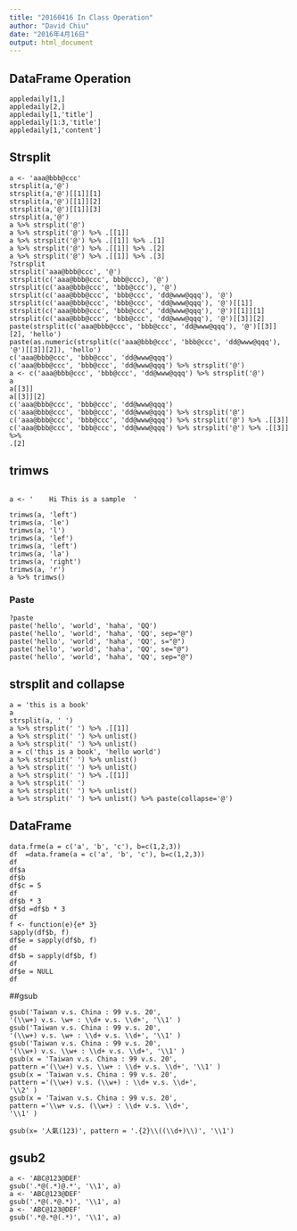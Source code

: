 ```yaml
---
title: "20160416 In Class Operation"
author: "David Chiu"
date: "2016年4月16日"
output: html_document
---
```


## DataFrame Operation
```
appledaily[1,]
appledaily[2,]
appledaily[1,'title']
appledaily[1:3,'title']
appledaily[1,'content']
```

## Strsplit
```
a <- 'aaa@bbb@ccc'
strsplit(a,'@')
strsplit(a,'@')[[1]][1]
strsplit(a,'@')[[1]][2]
strsplit(a,'@')[[1]][3]
strsplit(a,'@')
a %>% strsplit('@')
a %>% strsplit('@') %>% .[[1]]
a %>% strsplit('@') %>% .[[1]] %>% .[1]
a %>% strsplit('@') %>% .[[1]] %>% .[2]
a %>% strsplit('@') %>% .[[1]] %>% .[3]
?strsplit
strsplit('aaa@bbb@ccc', '@')
strsplit(c('aaa@bbb@ccc', bbb@ccc), '@')
strsplit(c('aaa@bbb@ccc', 'bbb@ccc'), '@')
strsplit(c('aaa@bbb@ccc', 'bbb@ccc', 'dd@www@qqq'), '@')
strsplit(c('aaa@bbb@ccc', 'bbb@ccc', 'dd@www@qqq'), '@')[[1]]
strsplit(c('aaa@bbb@ccc', 'bbb@ccc', 'dd@www@qqq'), '@')[[1]][1]
strsplit(c('aaa@bbb@ccc', 'bbb@ccc', 'dd@www@qqq'), '@')[[3]][2]
paste(strsplit(c('aaa@bbb@ccc', 'bbb@ccc', 'dd@www@qqq'), '@')[[3]][2], 'hello')
paste(as.numeric(strsplit(c('aaa@bbb@ccc', 'bbb@ccc', 'dd@www@qqq'), '@')[[3]][2]), 'hello')
c('aaa@bbb@ccc', 'bbb@ccc', 'dd@www@qqq')
c('aaa@bbb@ccc', 'bbb@ccc', 'dd@www@qqq') %>% strsplit('@')
a <- c('aaa@bbb@ccc', 'bbb@ccc', 'dd@www@qqq') %>% strsplit('@')
a
a[[3]]
a[[3]][2]
c('aaa@bbb@ccc', 'bbb@ccc', 'dd@www@qqq')
c('aaa@bbb@ccc', 'bbb@ccc', 'dd@www@qqq') %>% strsplit('@')
c('aaa@bbb@ccc', 'bbb@ccc', 'dd@www@qqq') %>% strsplit('@') %>% .[[3]]
c('aaa@bbb@ccc', 'bbb@ccc', 'dd@www@qqq') %>% strsplit('@') %>% .[[3]] %>%
.[2]
```

## trimws
```

a <- '    Hi This is a sample  '

trimws(a, 'left')
trimws(a, 'le')
trimws(a, 'l')
trimws(a, 'lef')
trimws(a, 'left')
trimws(a, 'la')
trimws(a, 'right')
trimws(a, 'r')
a %>% trimws()
```
### Paste
```
?paste
paste('hello', 'world', 'haha', 'QQ')
paste('hello', 'world', 'haha', 'QQ', sep="@")
paste('hello', 'world', 'haha', 'QQ', s="@")
paste('hello', 'world', 'haha', 'QQ', se="@")
paste('hello', 'world', 'haha', 'QQ', sep="@")
```

## strsplit and collapse
```
a = 'this is a book'
a
strsplit(a, ' ')
a %>% strsplit(' ') %>% .[[1]]
a %>% strsplit(' ') %>% unlist()
a %>% strsplit(' ') %>% unlist()
a = c('this is a book', 'hello world')
a %>% strsplit(' ') %>% unlist()
a %>% strsplit(' ') %>% unlist()
a %>% strsplit(' ') %>% .[[1]]
a %>% strsplit(' ')
a %>% strsplit(' ') %>% unlist()
a %>% strsplit(' ') %>% unlist() %>% paste(collapse='@')
```
## DataFrame
```
data.frme(a = c('a', 'b', 'c'), b=c(1,2,3))
df  =data.frame(a = c('a', 'b', 'c'), b=c(1,2,3))
df
df$a
df$b
df$c = 5
df
df$b * 3
df$d =df$b * 3
df
f <- function(e){e* 3}
sapply(df$b, f)
df$e = sapply(df$b, f)
df
df$b = sapply(df$b, f)
df
df$e = NULL
df
```

##gsub
```
gsub('Taiwan v.s. China : 99 v.s. 20',
'(\\w+) v.s. \w+ : \\d+ v.s. \\d+', '\\1' )
gsub('Taiwan v.s. China : 99 v.s. 20',
'(\\w+) v.s. \w+ : \\d+ v.s. \\d+', '\\1' )
gsub('Taiwan v.s. China : 99 v.s. 20',
'(\\w+) v.s. \\w+ : \\d+ v.s. \\d+', '\\1' )
gsub(x = 'Taiwan v.s. China : 99 v.s. 20',
pattern ='(\\w+) v.s. \\w+ : \\d+ v.s. \\d+', '\\1' )
gsub(x = 'Taiwan v.s. China : 99 v.s. 20',
pattern ='(\\w+) v.s. (\\w+) : \\d+ v.s. \\d+',
'\\2' )
gsub(x = 'Taiwan v.s. China : 99 v.s. 20',
pattern ='\\w+ v.s. (\\w+) : \\d+ v.s. \\d+',
'\\1' )

gsub(x= '人氣(123)', pattern = '.{2}\\((\\d+)\\)', '\\1')
```

## gsub2
```
a <- 'ABC@123@DEF'
gsub('.*@(.*)@.*', '\\1', a)
a <- 'ABC@123@DEF'
gsub('.*@(.*@.*)', '\\1', a)
a <- 'ABC@123@DEF'
gsub('.*@.*@(.*)', '\\1', a)

```
